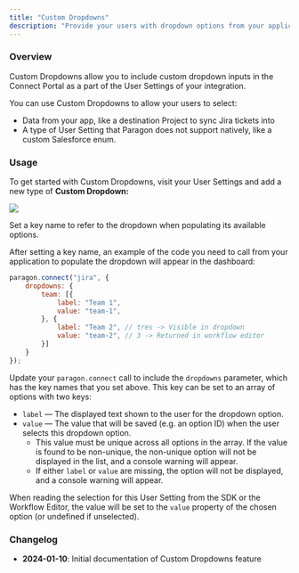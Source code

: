 ```yaml
---
title: "Custom Dropdowns"
description: "Provide your users with dropdown options from your application."
---
```


### Overview

Custom Dropdowns allow you to include custom dropdown inputs in the Connect Portal as a part of the User Settings of your integration.

You can use Custom Dropdowns to allow your users to select:

* Data from your app, like a destination Project to sync Jira tickets into
* A type of User Setting that Paragon does not support natively, like a custom Salesforce enum.

### Usage

To get started with Custom Dropdowns, visit your User Settings and add a new type of **Custom Dropdown:**
<Frame>
	<img src="/.gitbook/assets/Customize Connect Portal - User config - Edit field.png"/>
</Frame>

Set a key name to refer to the dropdown when populating its available options.

After setting a key name, an example of the code you need to call from your application to populate the dropdown will appear in the dashboard:

```javascript
paragon.connect("jira", {
	dropdowns: {
		team: [{
			label: "Team 1",
			value: "team-1",
		}, {
			label: "Team 2", // tres -> Visible in dropdown
			value: "team-2", // 3 -> Returned in workflow editor
		}]
	}
});
```

Update your `paragon.connect` call to include the `dropdowns` parameter, which has the key names that you set above. This key can be set to an array of options with two keys:

* `label` — The displayed text shown to the user for the dropdown option.
* `value` — The value that will be saved (e.g. an option ID) when the user selects this dropdown option.
  * This value must be unique across all options in the array. If the value is found to be non-unique, the non-unique option will not be displayed in the list, and a console warning will appear.
  * If either `label` or `value` are missing, the option will not be displayed, and a console warning will appear.

When reading the selection for this User Setting from the SDK or the Workflow Editor, the value will be set to the `value` property of the chosen option (or undefined if unselected).

### Changelog

* **2024-01-10**: Initial documentation of Custom Dropdowns feature